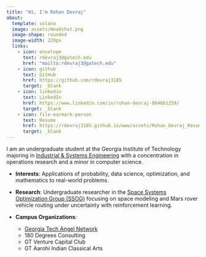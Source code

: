 ```yaml
---
title: "Hi, I'm Rohan Devraj"
about: 
  template: solana
  image: assets/Headshot.png
  image-shape: rounded
  image-width: 220px
  links: 
    - icon: envelope
      text: rdevraj3@gatech.edu
      href: "mailto:rdevraj3@gatech.edu"
    - icon: github
      text: GitHub
      href: https://github.com/rdevraj3105
      target: _blank
    - icon: linkedin
      text: LinkedIn
      href: https://www.linkedin.com/in/rohan-devraj-8646b1259/
      target: _blank
    - icon: file-earmark-person
      text: Resume
      href: https://rdevraj3105.github.io/www/assets/Rohan_Devraj_Resume_Jan.pdf
      target: _blank
---
```




</style>

<p class="large-text">
I am an undergraduate student at the Georgia Institute of Technology majoring in <a href="https://www.isye.gatech.edu" target="_blank">Industrial & Systems Engineering</a> with a concentration in operations research and a minor in computer science. 

- **Interests**: Applications of probability, data science, optimization, and mathematics to real-world problems.
  
- **Research**: Undergraduate researcher in the <a href="https://ssog.ae.gatech.edu" target="_blank">Space Systems Optimization Group (SSOG)</a> focusing on space modeling and Mars rover vehicle routing under uncertainty with reinforcement learning.
  
- **Campus Organizations**: 
  - <a href="https://gtangelnetwork.com/about" target="_blank">Georgia Tech Angel Network</a>
  - 180 Degrees Consulting
  - GT Venture Capital Club
  - GT Aarohi Indian Classical Arts


